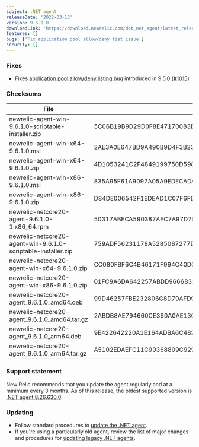 ```yaml
---
subject: .NET agent
releaseDate: '2022-03-15'
version: 9.6.1.0
downloadLink: 'https://download.newrelic.com/dot_net_agent/latest_release'
features: []
bugs: ['Fix application pool allow/deny list issue']
security: []
---
```


### Fixes

* Fixes [application pool allow/deny listing bug](https://github.com/newrelic/newrelic-dotnet-agent/issues/1014) introduced in 9.5.0 ([#1015](https://github.com/newrelic/newrelic-dotnet-agent/pull/1015))

### Checksums

| File                                                          | SHA - 256  Hash                                                  |
| ------------------------------------------------------------- | ---------------------------------------------------------------- |
| newrelic-agent-win-9.6.1.0-scriptable-installer.zip           | 5C06B19B9D29D0F8E47170083EE5A9A1D7C576BC049E6C207AD69D069E09E6F6 |
| newrelic-agent-win-x64-9.6.1.0.msi                            | 2AE3A0E647BD9A490B9D4F3B23817784B5FA70B5F949136E1637206118A978C9 |
| newrelic-agent-win-x64-9.6.1.0.zip                            | 4D1053241C2F4849199750D598A473DB81687F0C6357582A4DA76C2E5DED82F5 |
| newrelic-agent-win-x86-9.6.1.0.msi                            | 835A95F61A9097A05A9EDECADA4BD9E665FF0BFF71786B238EAC0263B8E039EE |
| newrelic-agent-win-x86-9.6.1.0.zip                            | D84DE006542F1EDEAD1C07F6FD7BF9E82405A777A9BFC5A72FE679310EA5007B |
| newrelic-netcore20-agent-9.6.1.0-1.x86_64.rpm                 | 50317ABECA590387AEC7A97D7C40AB42981E074C888647174C01B2B326BF30E3 |
| newrelic-netcore20-agent-win-9.6.1.0-scriptable-installer.zip | 759ADF56231178A5285087277D4968018DB6889F13BE7C8473FE87CCD1ABCA62 |
| newrelic-netcore20-agent-win-x64-9.6.1.0.zip                  | CC080FBF6C4B46171F994C40DC36937E85E78A3665927E5CC0DD768BD6F4F555 |
| newrelic-netcore20-agent-win-x86-9.6.1.0.zip                  | 01FC9A6DA642257ABDD9666831D3F68B2EB8D50C74279878B73D6E8E221AFF51 |
| newrelic-netcore20-agent_9.6.1.0_amd64.deb                    | 99D46257FBE232806C8D79AFD95FE9A95F6194C9A78B023C9743C84D3BCB5A16 |
| newrelic-netcore20-agent_9.6.1.0_amd64.tar.gz                 | 2ABDB8AE794660CE360A0AE13C6D32A224E67E2F8BDED8283E9B41F2F808BE77 |
| newrelic-netcore20-agent_9.6.1.0_arm64.deb                    | 9E422642220A1E164ADBA6C48269207B00CBDD5FBA3491BE26AF4B91EBC94137 |
| newrelic-netcore20-agent_9.6.1.0_arm64.tar.gz                 | A5102EDAEFC11C90368809C929ED80AA609D448FF67FA544CD7E75E27FE34BB1 |

### Support statement

New Relic recommends that you update the agent regularly and at a minimum every 3 months. As of this release, the oldest supported version is [.NET agent 8.26.630.0](/docs/release-notes/agent-release-notes/net-release-notes/net-agent-8266300).

### Updating

* Follow standard procedures to [update the .NET agent](/docs/agents/net-agent/installation-configuration/update-net-agent).
* If you're using a particularly old agent, review the list of major changes and procedures for [updating legacy .NET agents](/docs/agents/net-agent/troubleshooting/upgrade-legacy-net-agents).
